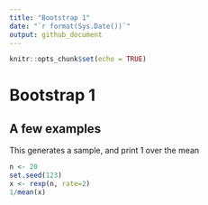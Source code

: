 ```yaml
---
title: "Bootstrap 1"
date: "`r format(Sys.Date())`"
output: github_document
---
```


```r
knitr::opts_chunk$set(echo = TRUE)
```

# Bootstrap 1

## A few examples

This generates a sample, and print 1 over the mean
```r
n <- 20
set.seed(123)
x <- rexp(n, rate=2)
1/mean(x)
```
